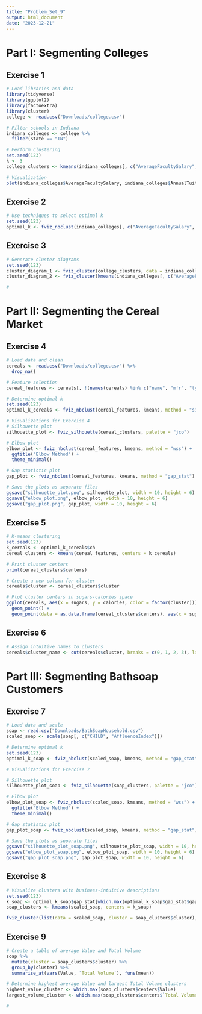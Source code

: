 ```yaml
---
title: "Problem_Set_9"
output: html_document
date: "2023-12-21"
---
```


# Part I: Segmenting Colleges

## Exercise 1

```r
# Load libraries and data
library(tidyverse)
library(ggplot2)
library(factoextra)
library(cluster)
college <- read.csv("Downloads/college.csv")
```

```r
# Filter schools in Indiana
indiana_colleges <- college %>%
  filter(State == "IN")

# Perform clustering
set.seed(123)
k <- 3
college_clusters <- kmeans(indiana_colleges[, c("AverageFacultySalary", "AnnualTuition")], centers = k)

# Visualization
plot(indiana_colleges$AverageFacultySalary, indiana_colleges$AnnualTuition, col = college_clusters$cluster, pch = 16)
```

## **Exercise 2**

```r
# Use techniques to select optimal k
set.seed(123)
optimal_k <- fviz_nbclust(indiana_colleges[, c("AverageFacultySalary", "AnnualTuition")], kmeans, method = "wss")

```

## **Exercise 3**

```r
# Generate cluster diagrams
set.seed(123)
cluster_diagram_1 <- fviz_cluster(college_clusters, data = indiana_colleges)
cluster_diagram_2 <- fviz_cluster(kmeans(indiana_colleges[, c("AverageFacultySalary", "AnnualTuition")], centers = optimal_k$ch, nstart = 25), data = indiana_colleges)

#

```

# **Part II: Segmenting the Cereal Market**

## **Exercise 4**

```r
# Load data and clean
cereals <- read.csv("Downloads/college.csv") %>%
  drop_na()

# Feature selection
cereal_features <- cereals[, !(names(cereals) %in% c("name", "mfr", "type", "weight", "shelf", "cups", "rating"))]

# Determine optimal k
set.seed(123)
optimal_k_cereals <- fviz_nbclust(cereal_features, kmeans, method = "silhouette")

```

```r
# Visualizations for Exercise 4
# Silhouette plot
silhouette_plot <- fviz_silhouette(cereal_clusters, palette = "jco")

# Elbow plot
elbow_plot <- fviz_nbclust(cereal_features, kmeans, method = "wss") +
  ggtitle("Elbow Method") +
  theme_minimal()

# Gap statistic plot
gap_plot <- fviz_nbclust(cereal_features, kmeans, method = "gap_stat")

# Save the plots as separate files
ggsave("silhouette_plot.png", silhouette_plot, width = 10, height = 6)
ggsave("elbow_plot.png", elbow_plot, width = 10, height = 6)
ggsave("gap_plot.png", gap_plot, width = 10, height = 6)

```

## **Exercise 5**

```r
# K-means clustering
set.seed(123)
k_cereals <- optimal_k_cereals$ch
cereal_clusters <- kmeans(cereal_features, centers = k_cereals)

# Print cluster centers
print(cereal_clusters$centers)

# Create a new column for cluster
cereals$cluster <- cereal_clusters$cluster

# Plot cluster centers in sugars-calories space
ggplot(cereals, aes(x = sugars, y = calories, color = factor(cluster))) +
  geom_point() +
  geom_point(data = as.data.frame(cereal_clusters$centers), aes(x = sugars, y = calories), color = "black", size = 3, shape = 3)

```

## **Exercise 6**

```r
# Assign intuitive names to clusters
cereals$cluster_name <- cut(cereals$cluster, breaks = c(0, 1, 2, 3), labels = c("Cluster 1", "Cluster 2", "Cluster 3"))

```

# **Part III: Segmenting Bathsoap Customers**

## **Exercise 7**

```r
# Load data and scale
soap <- read.csv("Downloads/BathSoapHousehold.csv")
scaled_soap <- scale(soap[, c("CHILD", "AffluenceIndex")])

# Determine optimal k
set.seed(123)
optimal_k_soap <- fviz_nbclust(scaled_soap, kmeans, method = "gap_stat")

```

```r
# Visualizations for Exercise 7

# Silhouette plot
silhouette_plot_soap <- fviz_silhouette(soap_clusters, palette = "jco")

# Elbow plot
elbow_plot_soap <- fviz_nbclust(scaled_soap, kmeans, method = "wss") +
  ggtitle("Elbow Method") +
  theme_minimal()

# Gap statistic plot
gap_plot_soap <- fviz_nbclust(scaled_soap, kmeans, method = "gap_stat")

# Save the plots as separate files
ggsave("silhouette_plot_soap.png", silhouette_plot_soap, width = 10, height = 6)
ggsave("elbow_plot_soap.png", elbow_plot_soap, width = 10, height = 6)
ggsave("gap_plot_soap.png", gap_plot_soap, width = 10, height = 6)

```

## **Exercise 8**

```r
# Visualize clusters with business-intuitive descriptions
set.seed(123)
k_soap <- optimal_k_soap$gap_stat[which.max(optimal_k_soap$gap_stat$gap), "cluster"]
soap_clusters <- kmeans(scaled_soap, centers = k_soap)

fviz_cluster(list(data = scaled_soap, cluster = soap_clusters$cluster), geom = c("point"))

```

## **Exercise 9**

```r
# Create a table of average Value and Total Volume
soap %>%
  mutate(cluster = soap_clusters$cluster) %>%
  group_by(cluster) %>%
  summarise_at(vars(Value, `Total Volume`), funs(mean))

```

```r
# Determine highest average Value and largest Total Volume clusters
highest_value_cluster <- which.max(soap_clusters$centers$Value)
largest_volume_cluster <- which.max(soap_clusters$centers$`Total Volume`)

#

```
